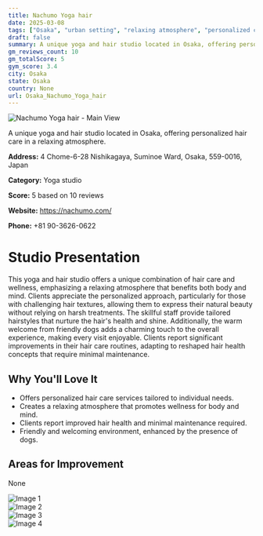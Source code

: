 ```yaml
---
title: Nachumo Yoga hair
date: 2025-03-08
tags: ["Osaka", "urban setting", "relaxing atmosphere", "personalized care", "Osaka"]  
draft: false
summary: A unique yoga and hair studio located in Osaka, offering personalized hair care in a relaxing atmosphere.
gm_reviews_count: 10
gm_totalScore: 5
gym_score: 3.4
city: Osaka
state: Osaka
country: None
url: Osaka_Nachumo_Yoga_hair
---
```


<div className="aspect-[16/9] relative my-8">
  <img 
    src="https://lh3.googleusercontent.com/p/AF1QipPphSPEnvs9z5nj9VrAd16vcYOkHCsIk9FpHc8g=w1920-h1080-k-no"
    alt="Nachumo Yoga hair - Main View"
    className="object-cover absolute inset-0 w-full h-full rounded-lg"
  />
</div>

A unique yoga and hair studio located in Osaka, offering personalized hair care in a relaxing atmosphere.

**Address:** 4 Chome-6-28 Nishikagaya, Suminoe Ward, Osaka, 559-0016, Japan

**Category:** Yoga studio

**Score:** 5 based on 10 reviews

**Website:** https://nachumo.com/

**Phone:** +81 90-3626-0622

# Studio Presentation

This yoga and hair studio offers a unique combination of hair care and wellness, emphasizing a relaxing atmosphere that benefits both body and mind.
Clients appreciate the personalized approach, particularly for those with challenging hair textures, allowing them to express their natural beauty without relying on harsh treatments.
The skillful staff provide tailored hairstyles that nurture the hair's health and shine. Additionally, the warm welcome from friendly dogs adds a charming touch to the overall experience, making every visit enjoyable.
Clients report significant improvements in their hair care routines, adapting to reshaped hair health concepts that require minimal maintenance.

## Why You'll Love It

- Offers personalized hair care services tailored to individual needs.
- Creates a relaxing atmosphere that promotes wellness for body and mind.
- Clients report improved hair health and minimal maintenance required.
- Friendly and welcoming environment, enhanced by the presence of dogs.

## Areas for Improvement

None

<div className="grid grid-cols-1 xl:grid-cols-2 gap-4 my-8">
<div className="aspect-[4/3] relative"><img src="https://lh3.googleusercontent.com/p/AF1QipMD9S5y7b0ELWLdspRngMc_miXj-xkPVuDVwnYf=w1920-h1080-k-no" alt="Image 1" className="object-cover absolute inset-0 w-full h-full rounded-lg" /></div>
<div className="aspect-[4/3] relative"><img src="https://lh5.googleusercontent.com/p/AF1QipMcth-NqEX-4wi96f0qfss_oXq16kMjMl-nDk8z=w1920-h1080-k-no" alt="Image 2" className="object-cover absolute inset-0 w-full h-full rounded-lg" /></div>
<div className="aspect-[4/3] relative"><img src="https://lh5.googleusercontent.com/p/AF1QipONoCVTmkXRF8BotjMy-wkyjqYHZjhcTUQfbs4p=w1920-h1080-k-no" alt="Image 3" className="object-cover absolute inset-0 w-full h-full rounded-lg" /></div>
<div className="aspect-[4/3] relative"><img src="https://lh5.googleusercontent.com/p/AF1QipNItmBRnpMi7caoCwZR5b8LPsF8bqFSVIixI-1M=w1920-h1080-k-no" alt="Image 4" className="object-cover absolute inset-0 w-full h-full rounded-lg" /></div>
</div>